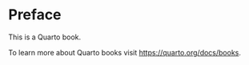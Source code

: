 # Preface { .unnumbered}

This is a Quarto book.

To learn more about Quarto books visit <https://quarto.org/docs/books>.
